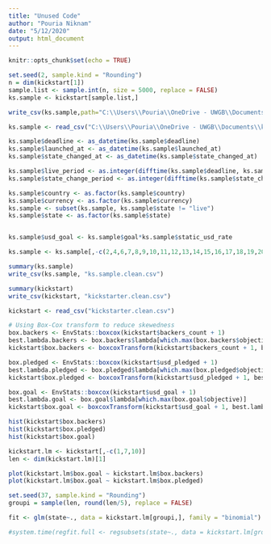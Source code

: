 ```yaml
---
title: "Unused Code"
author: "Pouria Niknam"
date: "5/12/2020"
output: html_document
---
```


```r
knitr::opts_chunk$set(echo = TRUE)
```

```r
set.seed(2, sample.kind = "Rounding")
n = dim(kickstart[1])
sample.list <- sample.int(n, size = 5000, replace = FALSE)
ks.sample <- kickstart[sample.list,]
```
```r
write_csv(ks.sample,path="C:\\Users\\Pouria\\OneDrive - UWGB\\Documents\\ks.sample.csv")
```

```r
ks.sample <- read_csv("C:\\Users\\Pouria\\OneDrive - UWGB\\Documents\\ks.sample.csv")
```

```r
ks.sample$deadline <- as_datetime(ks.sample$deadline)
ks.sample$launched_at <- as_datetime(ks.sample$launched_at)
ks.sample$state_changed_at <- as_datetime(ks.sample$state_changed_at)

ks.sample$live_period <- as.integer(difftime(ks.sample$deadline, ks.sample$launched_at, units = "days"))
ks.sample$state_change_period <- as.integer(difftime(ks.sample$state_changed_at, ks.sample$launched_at, units = "days"))

ks.sample$country <- as.factor(ks.sample$country)
ks.sample$currency <- as.factor(ks.sample$currency)
ks.sample <- subset(ks.sample, ks.sample$state != "live")
ks.sample$state <- as.factor(ks.sample$state)


ks.sample$usd_goal <- ks.sample$goal*ks.sample$static_usd_rate
```

```r
ks.sample <- ks.sample[,-c(2,4,6,7,8,9,10,11,12,13,14,15,16,17,18,19,20,21,22,23,24,25,26,27,28,29,30,34,35,36,38)]
```

```r
summary(ks.sample)
write_csv(ks.sample, "ks.sample.clean.csv")
```

```r
summary(kickstart)
write_csv(kickstart, "kickstarter.clean.csv")
```

```r
kickstart <- read_csv("kickstarter.clean.csv")
```

```r
# Using Box-Cox transform to reduce skewedness
box.backers <- EnvStats::boxcox(kickstart$backers_count + 1)
best.lambda.backers <- box.backers$lambda[which.max(box.backers$objective)]
kickstart$box.backers <- boxcoxTransform(kickstart$backers_count + 1, best.lambda.backers)

box.pledged <- EnvStats::boxcox(kickstart$usd_pledged + 1)
best.lambda.pledged <- box.pledged$lambda[which.max(box.pledged$objective)]
kickstart$box.pledged <- boxcoxTransform(kickstart$usd_pledged + 1, best.lambda.pledged)

box.goal <- EnvStats::boxcox(kickstart$usd_goal + 1)
best.lambda.goal <- box.goal$lambda[which.max(box.goal$objective)]
kickstart$box.goal <- boxcoxTransform(kickstart$usd_goal + 1, best.lambda.goal)
```

```r
hist(kickstart$box.backers)
hist(kickstart$box.pledged)
hist(kickstart$box.goal)
```

```r
kickstart.lm <- kickstart[,-c(1,7,10)]
len <- dim(kickstart.lm)[1]
```

```r
plot(kickstart.lm$box.goal ~ kickstart.lm$box.backers)
plot(kickstart.lm$box.goal ~ kickstart.lm$box.pledged)
```



```r
set.seed(37, sample.kind = "Rounding")
groupi = sample(len, round(len/5), replace = FALSE)
```

```r
fit <- glm(state~., data = kickstart.lm[groupi,], family = "binomial")
```

```r
#system.time(regfit.full <- regsubsets(state~., data = kickstart.lm[groupi,], nvmax = 50, really.big = TRUE))
```





